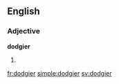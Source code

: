 ==English==

===Adjective===
'''dodgier'''

# {{en-comparative of|dodgy}}

[[fr:dodgier]]
[[simple:dodgier]]
[[sv:dodgier]]